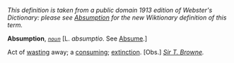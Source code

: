 ''This definition is taken from a public domain 1913 edition of Webster's Dictionary: please see [[Absumption]] for the new Wiktionary definition of this term.''

'''Absumption''', ''<code>[[noun (part of speech)|noun]]</code>'' [L. ''absumptio''. See [[Absume]].]

Act of [[wasting]] away; a [[consuming]]; [[extinction]]. [Obs.] ''[[Sir T. Browne (source)|Sir T. Browne]].''